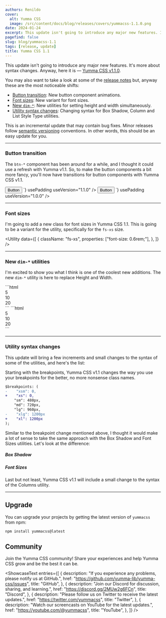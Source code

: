 ```yaml
---
authors: Renildo
cover:
  alt: Yumma CSS
  image: /src/content/docs/blog/releases/covers/yummacss-1.1.0.png
date: 2024-01-24
excerpt: This update isn't going to introduce any major new features. It's more about syntax changes. Anyway, here it is — [Yumma CSS v1.1.0](https://github.com/yumma-lib/yumma-css/releases/tag/v1.1.0).
pagefind: false
slug: blog/yummacss-1.1
tags: [release, update]
title: Yumma CSS 1.1
---
```



This update isn't going to introduce any major new features. It's more about syntax changes. Anyway, here it is — [Yumma CSS v1.1.0](https://github.com/yumma-lib/yumma-css/releases/tag/v1.1.0).

You may also want to take a look at some of the [release notes](https://github.com/yumma-lib/yumma-css/releases/tag/v1.1.0) but, anyway these are the most noticeable shifts:

- [Button transition](#button-transition): New button component animations.
- [Font sizes](#font-sizes): New variant for font sizes.
- [New `dim-*`](#new-dim--utilities): New utilities for setting height and width simultaneously.
- [Utility syntax changes](#utility-syntax-changes): Changing syntax for Box Shadow, Column and List Style Type utilities.

This is an incremental update that may contain bug fixes. Minor releases follow [semantic versioning](https://docs.npmjs.com/about-semantic-versioning) conventions. In other words, this should be an easy update for you.

---

### Button transition

The `btn-*` component has been around for a while, and I thought it could use a refresh with Yumma v1.1. So, to make the button components a bit more fancy, you'll now have transitions for button components with Yumma CSS v1.1.

<Tabs>
  <TabItem value="now" label="Now">
    <Preview
      data={`<div class="ins">
        <button class="btn-pink t-white">Button</button>
      </div>`}
      usePadding
      useVersion="1.1.0"
    />
  </TabItem>
  <TabItem value="then" label="Then">
    <Preview
      data={`<div class="ins">
        <button class="btn-pink t-white">Button</button>
      </div>`}
      usePadding
      useVersion="1.0.0"
    />
  </TabItem>
</Tabs>

---

### Font sizes

I'm going to add a new class for font sizes in Yumma CSS 1.1. This is going to be a variant for the utility, specifically for the `fs-xs` size.

<Utility
  data={[
    {
      className: "fs-xs",
      properties: ["font-size: 0.6rem;"],
    },
  ]}
/>

---

### New `dim-*` utilities

I'm excited to show you what I think is one of the coolest new additions. The new `dim-*` utility is here to replace Height and Width.

<Tabs>
  <TabItem value="now" label="Now">
    ```html
    <div class="dim-5 ...">5</div>
    <div class="dim-10 ...">10</div>
    <div class="dim-20 ...">20</div>
    ```
  </TabItem>
  <TabItem value="then" label="Then">
    ```html
    <div class="h-5 w-5 w-5 ...">5</div>
    <div class="h-10 h-10 w-10 ...">10</div>
    <div class="h-20 h-20 w-20 ...">20</div>
    ```
  </TabItem>
</Tabs>

---

### Utility syntax changes

This update will bring a few increments and small changes to the syntax of some of the utilities, and here's the list:

Starting with the breakpoints, Yumma CSS v1.1 changes the way you use your breakpoints for the better, no more nonsense class names.

```diff
$breakpoints: (
-    "xsm": 0,
+    "xs": 0,
    "sm": 480px,
    "md": 720px,
    "lg": 960px,
-    "xlg": 1200px
+    "xl": 1200px
);
```

Similar to the breakpoint change mentioned above, I thought it would make a lot of sense to take the same approach with the Box Shadow and Font Sizes utilities. Let's look at the difference:

##### Box Shadow

<Tabs>
  <TabItem value="now" label="Now">
    <Utility
      data={[
        {
          className: "bs-xs",
          properties: ["box-shadow: 1px 3px 5px -3px rgba(0,0,0,0.1);"],
        },
        {
          className: "bs-xl",
          properties: ["box-shadow: 1px 3px 5px 2px rgba(0,0,0,0.1);"],
        },
      ]}
    />
  </TabItem>
  <TabItem value="then" label="Then">
    <Utility
      data={[
        {
          className: "bs-xsm",
          properties: ["box-shadow: 1px 3px 5px -3px rgba(0,0,0,0.1);"],
        },
        {
          className: "bs-xlg",
          properties: ["box-shadow: 1px 3px 5px 2px rgba(0,0,0,0.1);"],
        },
      ]}
    />
  </TabItem>
</Tabs>

##### Font Sizes

<Tabs>
  <TabItem value="now" label="Now">
    <Utility
      data={[
        {
          className: "fs-xl",
          properties: ["font-size: 3rem;"],
        },
      ]}
    />
  </TabItem>
  <TabItem value="then" label="Then">
    <Utility
      data={[
        {
          className: "fs-xlg",
          properties: ["font-size: 3rem;"],
        },
      ]}
    />
  </TabItem>
</Tabs>

Last but not least, Yumma CSS v1.1 will include a small change to the syntax of the Columns utility.

<Tabs>
  <TabItem value="now" label="Now">
    <Utility
      data={[
        {
          className: "cols-*",
          properties: ["columns: *;"],
        },
      ]}
    />
  </TabItem>
  <TabItem value="then" label="Then">
    <Utility
      data={[
        {
          className: "col-*",
          properties: ["columns: *;"],
        },
      ]}
    />
  </TabItem>
</Tabs>

---

## Upgrade

You can upgrade your projects by getting the latest version of `yummacss` from npm:

```bash
npm install yummacss@latest
```

## Community

Join the Yumma CSS community! Share your experiences and help Yumma CSS grow and be the best it can be.

<ShowcaseText
  entries={[
    {
      description:
        "If you experience any problems, please notify us at GitHub.",
      href: "https://github.com/yumma-lib/yumma-css/issues",
      title: "GitHub",
    },
    {
      description: "Join our Discord for discussion, sharing, and learning.",
      href: "https://discord.gg/2MUw2g6FCn",
      title: "Discord",
    },
    {
      description: "Please follow us on Twitter to receive the latest updates.",
      href: "https://twitter.com/yummacss",
      title: "Twitter",
    },
    {
      description: "Watch our screencasts on YouTube for the latest updates.",
      href: "https://youtube.com/@yummacss",
      title: "YouTube",
    },
  ]}
/>
